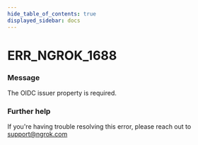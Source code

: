```yaml
---
hide_table_of_contents: true
displayed_sidebar: docs
---
```



# ERR_NGROK_1688

### Message

The OIDC issuer property is required.

<ErrorDetails error="err_ngrok_1688" />

### Further help

If you're having trouble resolving this error, please reach out to [support@ngrok.com](mailto:support@ngrok.com?subject=Help%20with%20ERR_NGROK_1688)

